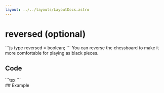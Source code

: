 ```yaml
---
layout: ../../layouts/LayoutDocs.astro
---
```



# reversed (optional)
<CopyBlock client:load>
    ```js
    type reversed = boolean;
    ```
</CopyBlock>
You can reverse the chessboard to make it more comfortable for playing as black pieces.

## Code
<CopyBlock client:load>
    ```tsx
    <ChessBoard 
        FEN="rnbqkbnr/pppppppp/8/8/8/8/PPPPPPPP/RNBQKBNR w KQkq - 0 1"
        onChange={handleChange}
        onEndGame={handleEndGame}
        reversed // <~~~ flag for reversing board
    />
    ```
</CopyBlock>

<br />
## Example
<div class="component-preview">
    <ChessBoardReversed client:load />
</div>
